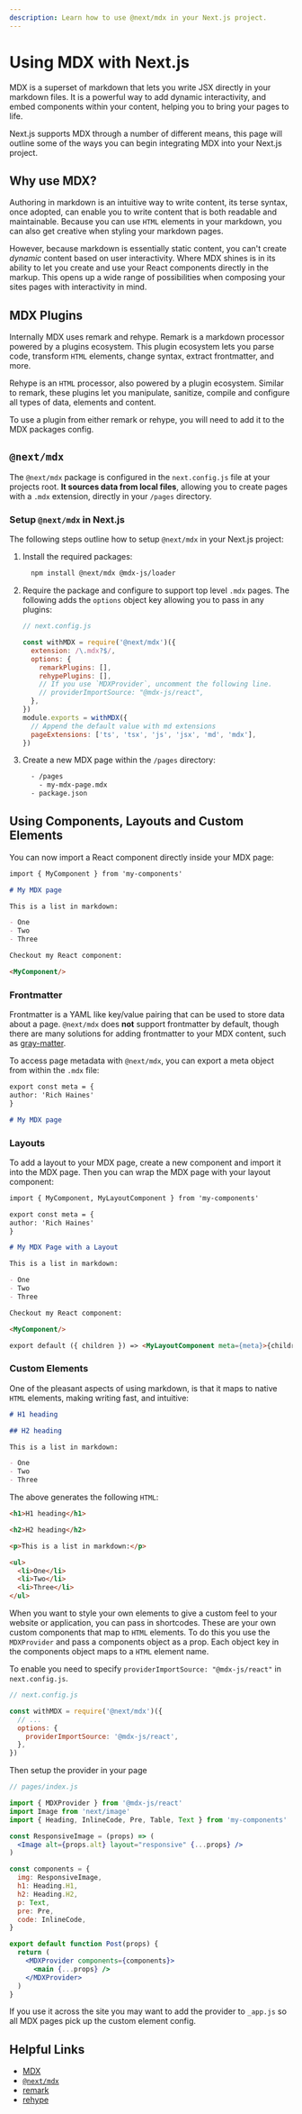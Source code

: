 ```yaml
---
description: Learn how to use @next/mdx in your Next.js project.
---
```


# Using MDX with Next.js

MDX is a superset of markdown that lets you write JSX directly in your markdown files. It is a powerful way to add dynamic interactivity, and embed components within your content, helping you to bring your pages to life.

Next.js supports MDX through a number of different means, this page will outline some of the ways you can begin integrating MDX into your Next.js project.

## Why use MDX?

Authoring in markdown is an intuitive way to write content, its terse syntax, once adopted, can enable you to write content that is both readable and maintainable. Because you can use `HTML` elements in your markdown, you can also get creative when styling your markdown pages.

However, because markdown is essentially static content, you can't create _dynamic_ content based on user interactivity. Where MDX shines is in its ability to let you create and use your React components directly in the markup. This opens up a wide range of possibilities when composing your sites pages with interactivity in mind.

## MDX Plugins

Internally MDX uses remark and rehype. Remark is a markdown processor powered by a plugins ecosystem. This plugin ecosystem lets you parse code, transform `HTML` elements, change syntax, extract frontmatter, and more.

Rehype is an `HTML` processor, also powered by a plugin ecosystem. Similar to remark, these plugins let you manipulate, sanitize, compile and configure all types of data, elements and content.

To use a plugin from either remark or rehype, you will need to add it to the MDX packages config.

## `@next/mdx`

The `@next/mdx` package is configured in the `next.config.js` file at your projects root. **It sources data from local files**, allowing you to create pages with a `.mdx` extension, directly in your `/pages` directory.

### Setup `@next/mdx` in Next.js

The following steps outline how to setup `@next/mdx` in your Next.js project:

1. Install the required packages:

   ```bash
     npm install @next/mdx @mdx-js/loader
   ```

2. Require the package and configure to support top level `.mdx` pages. The following adds the `options` object key allowing you to pass in any plugins:

   ```js
   // next.config.js

   const withMDX = require('@next/mdx')({
     extension: /\.mdx?$/,
     options: {
       remarkPlugins: [],
       rehypePlugins: [],
       // If you use `MDXProvider`, uncomment the following line.
       // providerImportSource: "@mdx-js/react",
     },
   })
   module.exports = withMDX({
     // Append the default value with md extensions
     pageExtensions: ['ts', 'tsx', 'js', 'jsx', 'md', 'mdx'],
   })
   ```

3. Create a new MDX page within the `/pages` directory:

   ```bash
     - /pages
       - my-mdx-page.mdx
     - package.json
   ```

## Using Components, Layouts and Custom Elements

You can now import a React component directly inside your MDX page:

```md
import { MyComponent } from 'my-components'

# My MDX page

This is a list in markdown:

- One
- Two
- Three

Checkout my React component:

<MyComponent/>
```

### Frontmatter

Frontmatter is a YAML like key/value pairing that can be used to store data about a page. `@next/mdx` does **not** support frontmatter by default, though there are many solutions for adding frontmatter to your MDX content, such as [gray-matter](https://github.com/jonschlinkert/gray-matter).

To access page metadata with `@next/mdx`, you can export a meta object from within the `.mdx` file:

```md
export const meta = {
author: 'Rich Haines'
}

# My MDX page
```

### Layouts

To add a layout to your MDX page, create a new component and import it into the MDX page. Then you can wrap the MDX page with your layout component:

```md
import { MyComponent, MyLayoutComponent } from 'my-components'

export const meta = {
author: 'Rich Haines'
}

# My MDX Page with a Layout

This is a list in markdown:

- One
- Two
- Three

Checkout my React component:

<MyComponent/>

export default ({ children }) => <MyLayoutComponent meta={meta}>{children}</MyLayoutComponent>
```

### Custom Elements

One of the pleasant aspects of using markdown, is that it maps to native `HTML` elements, making writing fast, and intuitive:

```md
# H1 heading

## H2 heading

This is a list in markdown:

- One
- Two
- Three
```

The above generates the following `HTML`:

```html
<h1>H1 heading</h1>

<h2>H2 heading</h2>

<p>This is a list in markdown:</p>

<ul>
  <li>One</li>
  <li>Two</li>
  <li>Three</li>
</ul>
```

When you want to style your own elements to give a custom feel to your website or application, you can pass in shortcodes. These are your own custom components that map to `HTML` elements. To do this you use the `MDXProvider` and pass a components object as a prop. Each object key in the components object maps to a `HTML` element name.

To enable you need to specify `providerImportSource: "@mdx-js/react"` in `next.config.js`.

```js
// next.config.js

const withMDX = require('@next/mdx')({
  // ...
  options: {
    providerImportSource: '@mdx-js/react',
  },
})
```

Then setup the provider in your page

```jsx
// pages/index.js

import { MDXProvider } from '@mdx-js/react'
import Image from 'next/image'
import { Heading, InlineCode, Pre, Table, Text } from 'my-components'

const ResponsiveImage = (props) => (
  <Image alt={props.alt} layout="responsive" {...props} />
)

const components = {
  img: ResponsiveImage,
  h1: Heading.H1,
  h2: Heading.H2,
  p: Text,
  pre: Pre,
  code: InlineCode,
}

export default function Post(props) {
  return (
    <MDXProvider components={components}>
      <main {...props} />
    </MDXProvider>
  )
}
```

If you use it across the site you may want to add the provider to `_app.js` so all MDX pages pick up the custom element config.

## Helpful Links

- [MDX](https://mdxjs.com)
- [`@next/mdx`](https://www.npmjs.com/package/@next/mdx)
- [remark](https://github.com/remarkjs/remark)
- [rehype](https://github.com/rehypejs/rehype)

